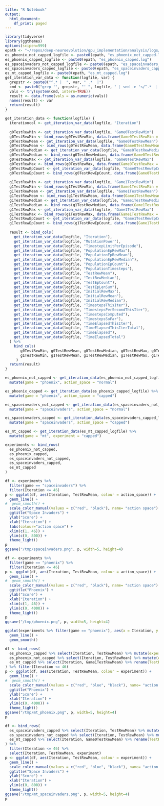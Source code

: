 ```yaml
---
title: "R Notebook"
output:
  html_document:
    df_print: paged
---
```


```r
library(tidyverse)
library(ggthemes)
options(scipen=999)
epath <- "~/repos/deep-neuroevolution/gpu_implementation/analysis/logs/"
es_phoenix_not_capped_logfile <- paste0(epath, "es_phoenix_not_capped.log")
es_phoenix_capped_logfile <- paste0(epath, "es_phoenix_capped.log")
es_spaceinvaders_not_capped_logfile <- paste0(epath, "es_spaceinvaders_not_capped.log")
es_spaceinvaders_capped_logfile <- paste0(epath, "es_spaceinvaders_capped.log")
es_mt_capped_logfile <- paste0(epath, "es_mt_capped.log")
get_iteration_var_data <- function(logfile, var) {
  grepstr <- paste0("^.* |  ", var, " .*  |")
  cmd <- paste0("grep '", grepstr, "' ", logfile, " | sed -e 's/^.*  |  //;s/ .*$//'")
  vals <- try(system(cmd, intern=TRUE))
  result <- data.frame(vals = as.numeric(vals))
  names(result) <- var
  return(result)
}

get_iteration_data <- function(logfile) {
  iterationcol <- get_iteration_var_data(logfile, "Iteration")
  
  g0TestRewMin <- get_iteration_var_data(logfile, "Game0TestRewMin")
  g0TestRewMin <- bind_rows(g0TestRewMin, data.frame(Game0TestRewMin = rep(NA, nrow(iterationcol) - nrow(g0TestRewMin))))
  g0TestRewMean <- get_iteration_var_data(logfile, "Game0TestRewMean")
  g0TestRewMean <- bind_rows(g0TestRewMean, data.frame(Game0TestRewMean = rep(NA, nrow(iterationcol) - nrow(g0TestRewMean))))
  g0TestRewMedian <- get_iteration_var_data(logfile, "Game0TestRewMedian")
  g0TestRewMedian <- bind_rows(g0TestRewMedian, data.frame(Game0TestRewMedian = rep(NA, nrow(iterationcol) - nrow(g0TestRewMedian))))
  g0TestRewMax <- get_iteration_var_data(logfile, "Game0TestRewMax")
  g0TestRewMax <- bind_rows(g0TestRewMax, data.frame(Game0TestRewMax = rep(NA, nrow(iterationcol) - nrow(g0TestRewMax))))
  g0TestRewEpCount <- get_iteration_var_data(logfile, "Game0TestRewEpCount")
  g0TestRewEpCount <- bind_rows(g0TestRewEpCount, data.frame(Game0TestRewEpCount = rep(NA, nrow(iterationcol) - nrow(g0TestRewEpCount))))
  
  g1TestRewMin <- get_iteration_var_data(logfile, "Game1TestRewMin")
  g1TestRewMin <- bind_rows(g1TestRewMin, data.frame(Game1TestRewMin = rep(NA, nrow(iterationcol) - nrow(g1TestRewMin))))
  g1TestRewMean <- get_iteration_var_data(logfile, "Game1TestRewMean")
  g1TestRewMean <- bind_rows(g1TestRewMean, data.frame(Game1TestRewMean = rep(NA, nrow(iterationcol) - nrow(g1TestRewMean))))
  g1TestRewMedian <- get_iteration_var_data(logfile, "Game1TestRewMedian")
  g1TestRewMedian <- bind_rows(g1TestRewMedian, data.frame(Game1TestRewMedian = rep(NA, nrow(iterationcol) - nrow(g1TestRewMedian))))
  g1TestRewMax <- get_iteration_var_data(logfile, "Game1TestRewMax")
  g1TestRewMax <- bind_rows(g1TestRewMax, data.frame(Game1TestRewMax = rep(NA, nrow(iterationcol) - nrow(g1TestRewMax))))
  g1TestRewEpCount <- get_iteration_var_data(logfile, "Game1TestRewEpCount")
  g1TestRewEpCount <- bind_rows(g1TestRewEpCount, data.frame(Game1TestRewEpCount = rep(NA, nrow(iterationcol) - nrow(g1TestRewEpCount))))
  
  result <- bind_cols(
    get_iteration_var_data(logfile, "Iteration"),
    get_iteration_var_data(logfile, "MutationPower"),
    get_iteration_var_data(logfile, "TimestepLimitPerEpisode"),
    get_iteration_var_data(logfile, "PopulationEpRewMax"),
    get_iteration_var_data(logfile, "PopulationEpRewMean"),
    get_iteration_var_data(logfile, "PopulationEpRewMedian"),
    get_iteration_var_data(logfile, "PopulationEpCount"),
    get_iteration_var_data(logfile, "PopulationTimesteps"),
    get_iteration_var_data(logfile, "TestRewMean"),
    get_iteration_var_data(logfile, "TestRewMedian"),
    get_iteration_var_data(logfile, "TestEpCount"),
    get_iteration_var_data(logfile, "TestEpLenSum"),
    get_iteration_var_data(logfile, "InitialRewMax"),
    get_iteration_var_data(logfile, "InitialRewMean"),
    get_iteration_var_data(logfile, "InitialRewMedian"),
    get_iteration_var_data(logfile, "TimestepsThisIter"),
    get_iteration_var_data(logfile, "TimestepsPerSecondThisIter"),
    get_iteration_var_data(logfile, "TimestepsComputed"),
    get_iteration_var_data(logfile, "TimestepsSoFar"),
    get_iteration_var_data(logfile, "TimeElapsedThisIter"),
    get_iteration_var_data(logfile, "TimeElapsedThisIterTotal"),
    get_iteration_var_data(logfile, "TimeElapsed"),
    get_iteration_var_data(logfile, "TimeElapsedTotal")
  ) %>% 
    bind_cols(
       g0TestRewMin, g0TestRewMean, g0TestRewMedian, g0TestRewMax, g0TestRewEpCount,
       g1TestRewMin, g1TestRewMean, g1TestRewMedian, g1TestRewMax, g1TestRewEpCount
     )
  return(result)
}

es_phoenix_not_capped <- get_iteration_data(es_phoenix_not_capped_logfile) %>% 
  mutate(game = "phoenix", action_space = "normal")

es_phoenix_capped <- get_iteration_data(es_phoenix_capped_logfile) %>% 
  mutate(game = "phoenix", action_space = "capped")

es_spaceinvaders_not_capped <- get_iteration_data(es_spaceinvaders_not_capped_logfile) %>% 
  mutate(game = "spaceinvaders", action_space = "normal")

es_spaceinvaders_capped <- get_iteration_data(es_spaceinvaders_capped_logfile) %>% 
  mutate(game = "spaceinvaders", action_space = "capped")

es_mt_capped <- get_iteration_data(es_mt_capped_logfile) %>% 
  mutate(game = "mt", experiment = "capped")

experiments <- bind_rows(
  es_phoenix_not_capped,
  es_phoenix_capped,
  es_spaceinvaders_not_capped,
  es_spaceinvaders_capped,
  es_mt_capped
)
```

```r
df <- experiments %>% 
  filter(game == "spaceinvaders") %>% 
  filter(Iteration <= 46)
p <- ggplot(df, aes(Iteration, TestRewMean, colour = action_space)) +
  geom_line() +
#  geom_smooth() +
  scale_color_manual(values = c("red", "black"), name= "action space") + #, guide = guide_legend(reverse = TRUE))
  ggtitle("Space Invaders") +
  ylab("Score") +
  xlab("Iteration") +
  labs(colour="action space") +
  xlim(c(1, 46)) +
  ylim(c(0, 800)) +
  theme_light()
p
ggsave("/tmp/spaceinvaders.png", p, width=5, height=4)
```

```r
df <- experiments %>% 
  filter(game == "phoenix") %>% 
  filter(Iteration <= 46)
p <- ggplot(df, aes(Iteration, TestRewMean, colour = action_space)) +
  geom_line() +
#  geom_smooth() +
  scale_color_manual(values = c("red", "black"), name= "action space") + #, guide = guide_legend(reverse = TRUE))
  ggtitle("Phoenix") +
  ylab("Score") +
  xlab("Iteration") +
  xlim(c(1, 46)) +
  ylim(c(0, 4000)) +
  theme_light()
p
ggsave("/tmp/phoenix.png", p, width=5, height=4)
```

```r
ggplot(experiments %>% filter(game == "phoenix"), aes(x = Iteration, y = TestRewMean, colour = action_space)) +
  geom_line() +
  geom_smooth()
```

```r
df <- bind_rows(
  es_phoenix_capped %>% select(Iteration, TestRewMean) %>% mutate(experiment = "capped"),
  es_phoenix_not_capped %>% select(Iteration, TestRewMean) %>% mutate(experiment = "normal"),
  es_mt_capped %>% select(Iteration, Game1TestRewMean) %>% rename(TestRewMean = Game1TestRewMean) %>% mutate(experiment = "capped multi task")
) %>% filter(Iteration <= 46)
p <- ggplot(df, aes(Iteration, TestRewMean, colour = experiment)) +
  geom_line() +
#  geom_smooth() +
  scale_color_manual(values = c("red", "blue", "black"), name= "action space") + #, guide = guide_legend(reverse = TRUE))
  ggtitle("Phoenix") +
  ylab("Score") +
  xlab("Iteration") +
  ylim(c(0, 4000)) +
  theme_light()
ggsave("/tmp/mt_phoenix.png", p, width=5, height=4)
p
```

```r
df <- bind_rows(
  es_spaceinvaders_capped %>% select(Iteration, TestRewMean) %>% mutate(experiment = "capped"),
  es_spaceinvaders_not_capped %>% select(Iteration, TestRewMean) %>% mutate(experiment = "normal"),
  es_mt_capped %>% select(Iteration, Game0TestRewMean) %>% rename(TestRewMean = Game0TestRewMean) %>% mutate(experiment = "capped multi task")
) %>%
  filter(Iteration <= 46) %>% 
  select(Iteration, TestRewMean, experiment)
p <- ggplot(df, aes(Iteration, TestRewMean, colour = experiment)) +
  geom_line() +
  scale_color_manual(values = c("red", "blue", "black"), name= "action space") + #, guide = guide_legend(reverse = TRUE))
  ggtitle("Space Invaders") +
  ylab("Score") +
  xlab("Iteration") +
  ylim(c(0, 800)) +
  theme_light()
ggsave("/tmp/mt_spaceinvaders.png", p, width=5, height=4)
p
```